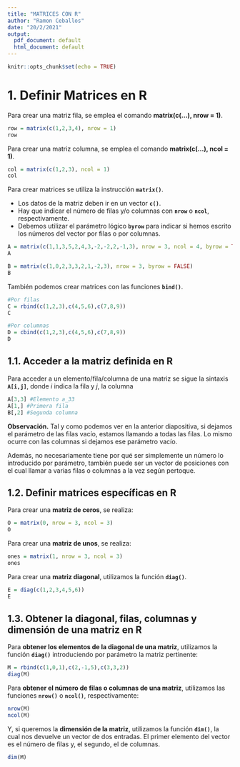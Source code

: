 ```yaml
---
title: "MATRICES CON R"
author: "Ramon Ceballos"
date: "20/2/2021"
output:
  pdf_document: default
  html_document: default
---
```


```r
knitr::opts_chunk$set(echo = TRUE)
```

# 1. **Definir Matrices en R**

Para crear una matriz fila, se emplea el comando **matrix(c(...), nrow = 1)**.

```r
row = matrix(c(1,2,3,4), nrow = 1)
row
```

Para crear una matriz columna, se emplea el comando **matrix(c(...), ncol = 1)**.

```r
col = matrix(c(1,2,3), ncol = 1)
col
```

Para crear matrices se utiliza la instrucción **`matrix()`**.

- Los datos de la matriz deben ir en un vector **`c()`**.
- Hay que indicar el número de filas y/o columnas con **`nrow`** o **`ncol`**, respectivamente.
- Debemos utilizar el parámetro lógico **`byrow`** para indicar si hemos escrito los números del vector por filas o por columnas.

```r
A = matrix(c(1,1,3,5,2,4,3,-2,-2,2,-1,3), nrow = 3, ncol = 4, byrow = TRUE)
A

B = matrix(c(1,0,2,3,3,2,1,-2,3), nrow = 3, byrow = FALSE)
B
```


También podemos crear matrices con las funciones **`bind()`**.

```r
#Por filas
C = rbind(c(1,2,3),c(4,5,6),c(7,8,9))
C

#Por columnas
D = cbind(c(1,2,3),c(4,5,6),c(7,8,9))
D
```


## 1.1. Acceder a la matriz definida en R

Para acceder a un elemento/fila/columna de una matriz se sigue la sintaxis **`A[i,j]`**, donde $i$ indica la fila y $j$, la columna

```r
A[3,3] #Elemento a_33
A[1,] #Primera fila
B[,2] #Segunda columna
```


<l class = "observ">**Observación.**</l> Tal y como podemos ver en la anterior diapositiva, si dejamos el parámetro de las filas vacío, estamos llamando a todas las filas. Lo mismo ocurre con las columnas si dejamos ese parámetro vacío.

Además, no necesariamente tiene por qué ser simplemente un número lo introducido por parámetro, también puede ser un vector de posiciones con el cual llamar a varias filas o columnas a la vez según pertoque.

## 1.2. Definir matrices específicas en R

Para crear una **matriz de ceros**, se realiza:

```r
O = matrix(0, nrow = 3, ncol = 3)
O
```



Para crear una **matriz de unos**, se realiza:

```r
ones = matrix(1, nrow = 3, ncol = 3)
ones
```


Para crear una **matriz diagonal**, utilizamos la función **`diag()`**.

```r
E = diag(c(1,2,3,4,5,6))
E
```

## 1.3. Obtener la diagonal, filas, columnas y dimensión de una matriz en R

Para **obtener los elementos de la diagonal de una matriz**, utilizamos la función **`diag()`** introduciendo por parámetro la matriz pertinente:

```r
M = rbind(c(1,0,1),c(2,-1,5),c(3,3,2))
diag(M)
```


Para **obtener el número de filas o columnas de una matriz**, utilizamos las funciones **`nrow()`** o **`ncol()`**, respectivamente:

```r
nrow(M)
ncol(M)
```

Y, si queremos la **dimensión de la matriz**, utilizamos la función **`dim()`**, la cual nos devuelve un vector de dos entradas. El primer elemento del vector es el número de filas y, el segundo, el de columnas.

```r
dim(M)
```

